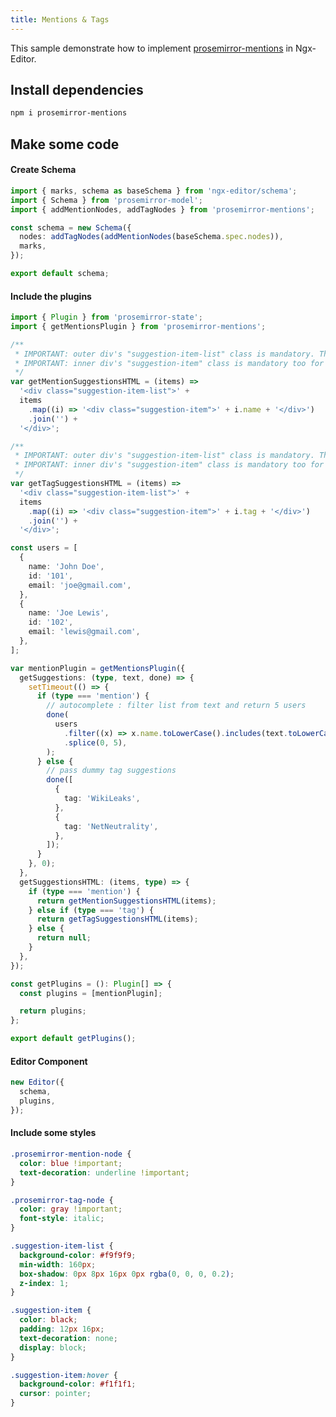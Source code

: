 ```yaml
---
title: Mentions & Tags
---
```



This sample demonstrate how to implement [prosemirror-mentions](https://www.npmjs.com/package/prosemirror-mentions) in Ngx-Editor.

<Stackblitz id="ngx-editor-mentions" />

## Install dependencies

```bash
npm i prosemirror-mentions
```

## Make some code

#### Create Schema

```ts
import { marks, schema as baseSchema } from 'ngx-editor/schema';
import { Schema } from 'prosemirror-model';
import { addMentionNodes, addTagNodes } from 'prosemirror-mentions';

const schema = new Schema({
  nodes: addTagNodes(addMentionNodes(baseSchema.spec.nodes)),
  marks,
});

export default schema;
```

#### Include the plugins

```ts
import { Plugin } from 'prosemirror-state';
import { getMentionsPlugin } from 'prosemirror-mentions';

/**
 * IMPORTANT: outer div's "suggestion-item-list" class is mandatory. The plugin uses this class for querying.
 * IMPORTANT: inner div's "suggestion-item" class is mandatory too for the same reasons
 */
var getMentionSuggestionsHTML = (items) =>
  '<div class="suggestion-item-list">' +
  items
    .map((i) => '<div class="suggestion-item">' + i.name + '</div>')
    .join('') +
  '</div>';

/**
 * IMPORTANT: outer div's "suggestion-item-list" class is mandatory. The plugin uses this class for querying.
 * IMPORTANT: inner div's "suggestion-item" class is mandatory too for the same reasons
 */
var getTagSuggestionsHTML = (items) =>
  '<div class="suggestion-item-list">' +
  items
    .map((i) => '<div class="suggestion-item">' + i.tag + '</div>')
    .join('') +
  '</div>';

const users = [
  {
    name: 'John Doe',
    id: '101',
    email: 'joe@gmail.com',
  },
  {
    name: 'Joe Lewis',
    id: '102',
    email: 'lewis@gmail.com',
  },
];

var mentionPlugin = getMentionsPlugin({
  getSuggestions: (type, text, done) => {
    setTimeout(() => {
      if (type === 'mention') {
        // autocomplete : filter list from text and return 5 users
        done(
          users
            .filter((x) => x.name.toLowerCase().includes(text.toLowerCase()))
            .splice(0, 5),
        );
      } else {
        // pass dummy tag suggestions
        done([
          {
            tag: 'WikiLeaks',
          },
          {
            tag: 'NetNeutrality',
          },
        ]);
      }
    }, 0);
  },
  getSuggestionsHTML: (items, type) => {
    if (type === 'mention') {
      return getMentionSuggestionsHTML(items);
    } else if (type === 'tag') {
      return getTagSuggestionsHTML(items);
    } else {
      return null;
    }
  },
});

const getPlugins = (): Plugin[] => {
  const plugins = [mentionPlugin];

  return plugins;
};

export default getPlugins();
```

#### Editor Component

```ts
new Editor({
  schema,
  plugins,
});
```

#### Include some styles

```css
.prosemirror-mention-node {
  color: blue !important;
  text-decoration: underline !important;
}

.prosemirror-tag-node {
  color: gray !important;
  font-style: italic;
}

.suggestion-item-list {
  background-color: #f9f9f9;
  min-width: 160px;
  box-shadow: 0px 8px 16px 0px rgba(0, 0, 0, 0.2);
  z-index: 1;
}

.suggestion-item {
  color: black;
  padding: 12px 16px;
  text-decoration: none;
  display: block;
}

.suggestion-item:hover {
  background-color: #f1f1f1;
  cursor: pointer;
}
```

